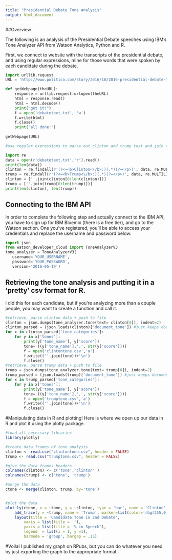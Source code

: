 ```yaml
---
title: "Presidential Debate Tone Analysis"
output: html_document
---
```


##Overview

The following is an analysis of the Presidential Debate speeches using IBM's Tone Analyzer API from Watson Analytics, Python and R. 

First, we connect to website with the transcripts of the presidential debate, and using regular expressions, mine for those words that were spoken by each candidate during the debate.

```python
import urllib.request
URL = 'http://www.politico.com/story/2016/10/2016-presidential-debate-transcript-229519'

def getWebpage(theURL):
    response = urllib.request.urlopen(theURL)
    html = response.read()
    html = html.decode()
    print("got it!")
    f = open('debatetext.txt', 'w')
    f.write(html)
    f.close()
    print("all done!")    
    
getWebpage(URL) 

#use regular expressions to parse out clinton and trump text and join them into one string

import re
data = open(r'debatetext.txt','r').read()
print(len(data))
clinton = re.findall(r'(?<=<b>Clinton<\/b>:)(.*)(?=</p>)', data, re.MULTILINE)
trump = re.findall(r'(?<=<b>Trump<\/b>:)(.*)(?=</p>)', data, re.MULTILINE)
clinton = [''.join(clinton[0:len(clinton)])]
trump = [''.join(trump[0:len(trump)])]
print(len(clinton), len(trump))
```

## Connecting to the IBM API

In order to complete the following step and actually connect to the IBM API, you have to sign up for IBM Bluemix (there is a free tier), and go to the Watson section. One you've registered, you'll be able to access your credentials and replace the username and password below.

```python
import json
from watson_developer_cloud import ToneAnalyzerV3
tone_analyzer = ToneAnalyzerV3(
   username='YOUR_USERNAME',
   password='YOUR_PASSWORD',
   version='2016-05-19')
```

## Retrieving the tone analysis and putting it in a 'pretty' csv format for R.

I did this for each candidate, but if you're analyzing more than a couple people, you may want to create a function and call it. 

```python
#retrieve, parse clinton data + push to file
clinton = json.dumps(tone_analyzer.tone(text= clinton[0]), indent=2)
clinton_parsed = (json.loads(clinton)['document_tone']) #just keeps document tone, no sentences
for x in clinton_parsed['tone_categories']:
    for y in x['tones']:
        print(y['tone_name'], y['score'])
        tone= ((y['tone_name'],',', str(y['score'])))
        f = open('clintontone.csv','a')
        f.write((''.join(tone))+'\n')
        f.close()
#retrieve, parse trump data + push to file        
trump = json.dumps(tone_analyzer.tone(text= trump[0]), indent=2)
trump_parsed = (json.loads(trump)['document_tone']) #just keeps document tone, no sentences
for x in trump_parsed['tone_categories']:
    for y in x['tones']:
        print(y['tone_name'], y['score'])
        tone= ((y['tone_name'],',', str(y['score'])))
        f = open('trumptone.csv','a')
        f.write((''.join(tone))+'\n')
        f.close()           
```

#Manipulating data in R and plotting!
Here is where we open up our data in R and plot it using the plotly package. 

```r
#load all necessary libraries
library(plotly)

#create data frames of tone analysis
clinton <- read.csv("clintontone.csv", header = FALSE)
trump <- read.csv("trumptone.csv", header = FALSE)

#give the data frames headers
colnames(clinton) <- c('tone','clinton' )
colnames(trump) <- c('tone', 'trump')

#merge the data
ctone <- merge(clinton, trump, by='tone')


#plot the data
plot_ly(ctone, x = ~tone, y = ~clinton, type = 'bar', name = 'Clinton', marker=list(color='rbg(0,0,255)')) %>%
    add_trace(y = ~trump, name = 'Trump', marker=list(color='rbg(255,0,0)')) %>%
    layout(title = 'Candidate Tone in 2nd Debate',
        xaxis = list(title = ''),   
        yaxis = list(title = '% in Speech'), 
        legend  = list(x = 1, y =1),
        barmode = 'group', bargap = .15)
```

#Voila!
I published my graph on RPubs, but you can do whatever you need by just exporting the graph to the appropriate format. 
